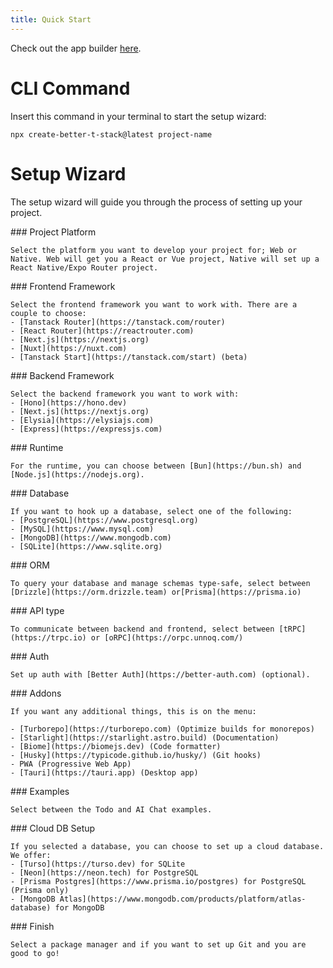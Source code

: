 ```yaml
---
title: Quick Start
---
```


Check out the app builder [here](/new).

# CLI Command

Insert this command in your terminal to start the setup wizard:

```package-install
npx create-better-t-stack@latest project-name
```

# Setup Wizard

The setup wizard will guide you through the process of setting up your project.

<Steps>
  <Step>
    ### Project Platform

    Select the platform you want to develop your project for; Web or Native. Web will get you a React or Vue project, Native will set up a React Native/Expo Router project.

  </Step>

  <Step>
    ### Frontend Framework

    Select the frontend framework you want to work with. There are a couple to choose:
    - [Tanstack Router](https://tanstack.com/router)
    - [React Router](https://reactrouter.com)
    - [Next.js](https://nextjs.org)
    - [Nuxt](https://nuxt.com)
    - [Tanstack Start](https://tanstack.com/start) (beta)

  </Step>
  <Step>
    ### Backend Framework

    Select the backend framework you want to work with:
    - [Hono](https://hono.dev)
    - [Next.js](https://nextjs.org)
    - [Elysia](https://elysiajs.com)
    - [Express](https://expressjs.com)

  </Step>
  <Step>
    ### Runtime

    For the runtime, you can choose between [Bun](https://bun.sh) and [Node.js](https://nodejs.org).

  </Step>
  <Step>
    ### Database

    If you want to hook up a database, select one of the following:
    - [PostgreSQL](https://www.postgresql.org)
    - [MySQL](https://www.mysql.com)
    - [MongoDB](https://www.mongodb.com)
    - [SQLite](https://www.sqlite.org)

  </Step>
  <Step>
    ### ORM

    To query your database and manage schemas type-safe, select between [Drizzle](https://orm.drizzle.team) or[Prisma](https://prisma.io)

  </Step>
  <Step>
    ### API type

    To communicate between backend and frontend, select between [tRPC](https://trpc.io) or [oRPC](https://orpc.unnoq.com/)

  </Step>
  <Step>
    ### Auth

    Set up auth with [Better Auth](https://better-auth.com) (optional).

  </Step>
  <Step>
    ### Addons

    If you want any additional things, this is on the menu:

    - [Turborepo](https://turborepo.com) (Optimize builds for monorepos)
    - [Starlight](https://starlight.astro.build) (Documentation)
    - [Biome](https://biomejs.dev) (Code formatter)
    - [Husky](https://typicode.github.io/husky/) (Git hooks)
    - PWA (Progressive Web App)
    - [Tauri](https://tauri.app) (Desktop app)

  </Step>
  <Step>
    ### Examples

    Select between the Todo and AI Chat examples.

  </Step>
  <Step>
    ### Cloud DB Setup

    If you selected a database, you can choose to set up a cloud database. We offer:
    - [Turso](https://turso.dev) for SQLite
    - [Neon](https://neon.tech) for PostgreSQL
    - [Prisma Postgres](https://www.prisma.io/postgres) for PostgreSQL (Prisma only)
    - [MongoDB Atlas](https://www.mongodb.com/products/platform/atlas-database) for MongoDB

  </Step>
  <Step>
    ### Finish

    Select a package manager and if you want to set up Git and you are good to go!

  </Step>
</Steps>
